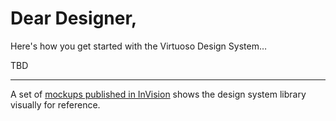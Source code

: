 
<Meta title="Design/For Designers 🎨" />

# Dear Designer,

Here's how you get started with the Virtuoso Design System…

TBD

---

A set of [mockups published in InVision](https://virtru.invisionapp.com/overview/Virtuoso-Design-System-ckbbke39w196p01y3lnalydb2/screens) shows the design system library visually for reference. 
